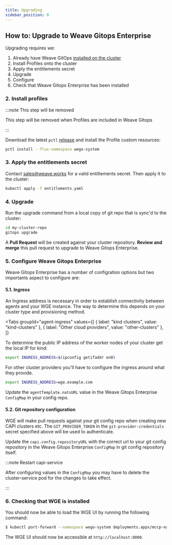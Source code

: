 ```yaml
---
title: Upgrading
sidebar_position: 0
---
```



## How to: Upgrade to Weave Gitops Enterprise

Upgrading requires we:

1. Already have Weave GitOps [installed on the cluster](../getting-started.md)
2. Install Profiles onto the cluster
3. Apply the entitlements secret
4. Upgrade
5. Configure
6. Check that Weave Gitops Enterprise has been installed

### 2. Install profiles

:::note This step will be removed

This step will be removed when Profiles are included in Weave Gitops

:::

Download the latest `pctl` [release](https://github.com/weaveworks/pctl/releases) and install the Profile custom resources:

```bash
pctl install --flux-namespace wego-system
```

### 3. Apply the entitlements secret

Contact sales@weave.works for a valid entitlements secret. Then apply it to the cluster:

```bash
kubectl apply -f entitlements.yaml
```

### 4. Upgrade

Run the upgrade command from a local copy of git repo that is sync'd to the cluster:

```bash
cd my-cluster-repo
gitops upgrade
```

A **Pull Request** will be created against your cluster repository. **Review and merge** this pull request to upgrade to Weave Gitops Enterprise.

### 5. Configure Weave Gitops Enterprise

Weave Gitops Enterprise has a number of configration options but two importants aspect to configure are:

#### 5.1. Ingress

An Ingress address is necessary in order to establish connectivity between agents and your WGE instance. The way to determine this depends on your cluster type and provisioning method.

<Tabs
  groupId="agent-ingress"
  values={[
    { label: "kind clusters", value: "kind-clusters" },
    { label: "Other cloud providers", value: "other-clusters" },
  ]}
>
  <TabItem value="kind-clusters" default>

To determine the public IP address of the worker nodes of your cluster get the local IP for kind:

```bash
export INGRESS_ADDRESS=$(ipconfig getifaddr en0)
```

  </TabItem>
  <TabItem value="other-clusters">

For other cluster providers you'll have to configure the ingress around what they provide.

```bash
export INGRESS_ADDRESS=wge.example.com
```

  </TabItem>
</Tabs>

Update the `agentTemplate.natsURL` value in the Weave Gitops Enterprise `ConfigMap` in your config repo.

#### 5.2. Git repository configuration

WGE will make pull requests against your git config repo when creating new CAPI clusters etc. The `GIT_PROVIDER_TOKEN` in the `git-provider-credentials` secret specified above will be used to authenticate.

Update the `capi.config.repositoryURL` with the correct url to your git config repository in the Weave Gitops Enterprise `ConfigMap` in git config repository itself.

:::note Restart capi-service

After configuring values in the `ConfigMap` you may have to delete the cluster-service pod for the changes to take effect.

:::

### 6. Checking that WGE is installed

You should now be able to load the WGE UI by running the following command:

```bash
$ kubectl port-forward --namespace wego-system deployments.apps/mccp-nginx-ingress-controller 8000:80
```

The WGE UI should now be accessible at `http://localhost:8000`.
